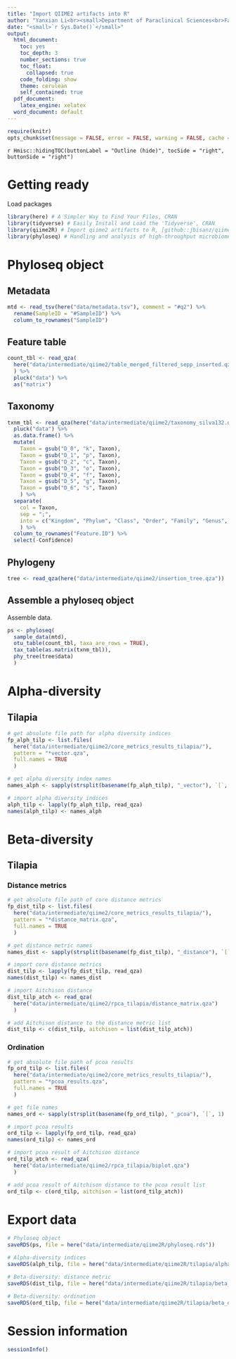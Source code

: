 ```yaml
---
title: "Import QIIME2 artifacts into R"
author: "Yanxian Li<br><small>Department of Paraclinical Sciences<br>Faculty of Veterinary Medicine<br>Norwegian University of Life Sciences</small>"
date: "<small>`r Sys.Date()`</small>"
output:
  html_document:
    toc: yes
    toc_depth: 3
    number_sections: true
    toc_float: 
      collapsed: true
    code_folding: show
    theme: cerulean
    self_contained: true
  pdf_document: 
    latex_engine: xelatex
  word_document: default  
---
```


```r
require(knitr)
opts_chunk$set(message = FALSE, error = FALSE, warning = FALSE, cache = FALSE)
```

`r Hmisc::hidingTOC(buttonLabel = "Outline (hide)", tocSide = "right",  buttonSide = "right")`

# Getting ready

Load packages

```r
library(here) # A Simpler Way to Find Your Files, CRAN
library(tidyverse) # Easily Install and Load the 'Tidyverse', CRAN
library(qiime2R) # Import qiime2 artifacts to R, [github::jbisanz/qiime2R]
library(phyloseq) # Handling and analysis of high-throughput microbiome census data, Bioconductor
```

# Phyloseq object

## Metadata

```r
mtd <- read_tsv(here("data/metadata.tsv"), comment = "#q2") %>%
  rename(SampleID = "#SampleID") %>% 
  column_to_rownames("SampleID")
```

## Feature table

```r
count_tbl <- read_qza(
  here("data/intermediate/qiime2/table_merged_filtered_sepp_inserted.qza")
  ) %>%
  pluck("data") %>% 
  as("matrix")
```

## Taxonomy

```r
txnm_tbl <- read_qza(here("data/intermediate/qiime2/taxonomy_silva132.qza")) %>%
  pluck("data") %>%
  as.data.frame() %>%
  mutate(
    Taxon = gsub("D_0", "k", Taxon), 
    Taxon = gsub("D_1", "p", Taxon),
    Taxon = gsub("D_2", "c", Taxon), 
    Taxon = gsub("D_3", "o", Taxon),
    Taxon = gsub("D_4", "f", Taxon), 
    Taxon = gsub("D_5", "g", Taxon),
    Taxon = gsub("D_6", "s", Taxon)
    ) %>%
  separate(
    col = Taxon, 
    sep = ";", 
    into = c("Kingdom", "Phylum", "Class", "Order", "Family", "Genus", "Species")
    ) %>% 
  column_to_rownames("Feature.ID") %>%
  select(-Confidence)
```

## Phylogeny

```r
tree <- read_qza(here("data/intermediate/qiime2/insertion_tree.qza"))
```

## Assemble a phyloseq object

Assemble data.

```r
ps <- phyloseq(
  sample_data(mtd), 
  otu_table(count_tbl, taxa_are_rows = TRUE),
  tax_table(as.matrix(txnm_tbl)),
  phy_tree(tree$data)
  )
```

# Alpha-diversity

## Tilapia

```r
# get absolute file path for alpha diversity indices
fp_alph_tilp <- list.files(
  here("data/intermediate/qiime2/core_metrics_results_tilapia/"), 
  pattern = "*vector.qza", 
  full.names = TRUE
  )

# get alpha diversity index names
names_alph <- sapply(strsplit(basename(fp_alph_tilp), "_vector"), `[`, 1)

# import alpha diversity indices
alph_tilp <- lapply(fp_alph_tilp, read_qza)
names(alph_tilp) <- names_alph
```

# Beta-diversity

## Tilapia

### Distance metrics

```r
# get absolute file path of core distance metrics
fp_dist_tilp <- list.files(
  here("data/intermediate/qiime2/core_metrics_results_tilapia/"), 
  pattern = "*distance_matrix.qza", 
  full.names = TRUE
  )

# get distance metric names
names_dist <- sapply(strsplit(basename(fp_dist_tilp), "_distance"), `[`, 1)

# import core distance metrics
dist_tilp <- lapply(fp_dist_tilp, read_qza)
names(dist_tilp) <- names_dist

# import Aitchison distance
dist_tilp_atch <- read_qza(
  here("data/intermediate/qiime2/rpca_tilapia/distance_matrix.qza")
  )

# add Aitchison distance to the distance metric list
dist_tilp <- c(dist_tilp, aitchison = list(dist_tilp_atch))
```

### Ordination

```r
# get absolute file path of pcoa results
fp_ord_tilp <- list.files(
  here("data/intermediate/qiime2/core_metrics_results_tilapia/"), 
  pattern = "*pcoa_results.qza", 
  full.names = TRUE
  )

# get file names
names_ord <- sapply(strsplit(basename(fp_ord_tilp), "_pcoa"), `[`, 1)

# import pcoa results
ord_tilp <- lapply(fp_ord_tilp, read_qza)
names(ord_tilp) <- names_ord

# import pcoa result of Aitchison distance
ord_tilp_atch <- read_qza(
  here("data/intermediate/qiime2/rpca_tilapia/biplot.qza")
  )

# add pcoa result of Aitchison distance to the pcoa result list
ord_tilp <- c(ord_tilp, aitchison = list(ord_tilp_atch))
```

# Export data

```r
# Phyloseq object
saveRDS(ps, file = here("data/intermediate/qiime2R/phyloseq.rds"))

# Alpha-diversity indices
saveRDS(alph_tilp, file = here("data/intermediate/qiime2R/tilapia/alpha_diversity.rds"))

# Beta-diversity: distance metric
saveRDS(dist_tilp, file = here("data/intermediate/qiime2R/tilapia/beta_diversity_distance.rds"))

# Beta-diversity: ordination
saveRDS(ord_tilp, file = here("data/intermediate/qiime2R/tilapia/beta_diversity_ordination.rds"))
```

# Session information

```r
sessionInfo()
```
